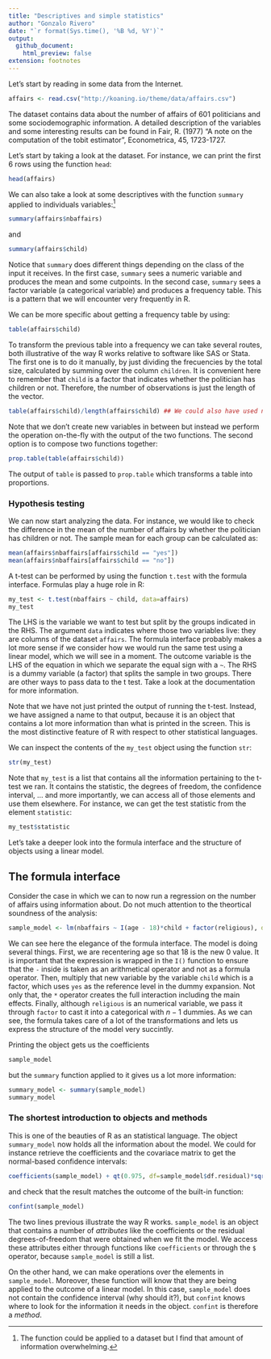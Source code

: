 ```yaml
--- 
title: "Descriptives and simple statistics"
author: "Gonzalo Rivero"
date: "`r format(Sys.time(), '%B %d, %Y')`"
output: 
  github_document:
    html_preview: false
extension: footnotes
---
```


Let's start by reading in some data from the Internet. 

```r
affairs <- read.csv("http://koaning.io/theme/data/affairs.csv")
```

The dataset contains data about the number of affairs of 601 politicians and some sociodemographic information. A detailed description of the variables and some interesting results can be found in Fair, R. (1977) "A note on the computation of the tobit estimator", Econometrica, 45, 1723-1727. 

Let's start by taking a look at the dataset. For instance, we can print the first 6 rows using the function `head`:

```r
head(affairs)
```

We can also take a look at some descriptives with the function `summary` applied to individuals variables:[^1]

[^1]: The function could be applied to a dataset but I find that amount of information overwhelming.

```r
summary(affairs$nbaffairs)
```

and

```r
summary(affairs$child)
```

Notice that `summary` does different things depending on the class of the input it receives. In the first case, `summary` sees a numeric variable and produces the mean and some cutpoints. In the second case, `summary` sees a factor variable (a categorical variable) and produces a frequency table. This is a pattern that we will encounter very frequently in R.

We can be more specific about getting a frequency table by using:

```r
table(affairs$child)
```

To transform the previous table into a frequency we can take several routes, both illustrative of the way R works relative to software like SAS or Stata. The first one is to do it manually, by just dividing the frecuencies by the total size, calculated by summing over the column `children`. It is convenient here to remember that `child` is a factor that indicates whether the politician has children or not. Therefore, the number of observations is just the length of the vector.

```r
table(affairs$child)/length(affairs$child) ## We could also have used nrow(affairs)
```

Note that we don't create new variables in between but instead we perform the operation on-the-fly with the output of the two functions. The second option is to compose two functions together:

```r
prop.table(table(affairs$child))
```

The output of `table` is passed to `prop.table` which transforms a table into proportions.

### Hypothesis testing

We can now start analyzing the data. For instance, we would like to check the difference in the mean of the number of affairs by whether the politician has children or not. The sample mean for each group can be calculated as:

```r
mean(affairs$nbaffairs[affairs$child == "yes"])
mean(affairs$nbaffairs[affairs$child == "no"])
```

A t-test can be performed by using the function `t.test` with the formula interface. Formulas play a huge role in R:

```r
my_test <- t.test(nbaffairs ~ child, data=affairs)
my_test
```

The LHS is the variable we want to test but split by the groups indicated in the RHS. The argument `data` indicates where those two variables live: they are columns of the dataset `affairs`. The formula interface probably makes a lot more sense if we consider how we would run the same test using a linear model, which we will see in a moment. The outcome variable is the LHS of the equation in which we separate the equal sign with a `~`. The RHS is a dummy variable (a factor) that splits the sample in two groups. There are other ways to pass data to the t test. Take a look at the documentation for more information.

Note that we have not just printed the output of running the t-test. Instead, we have assigned a name to that output, because it is an object that contains a lot more information than what is printed in the screen. This is the most distinctive feature of R with respect to other statistical languages. 

We can inspect the contents of the `my_test` object using the function `str`:

```r
str(my_test)
```

Note that `my_test` is a list that contains all the information pertaining to the t-test we ran. It contains the statistic, the degrees of freedom, the confidence interval, ... and more importantly, we can access all of those elements and use them elsewhere. For instance, we can get the test statistic from the element `statistic`:

```r
my_test$statistic
```

Let's take a deeper look into the formula interface and the structure of objects using a linear model.

## The formula interface 

Consider the case in which we can to now run a regression on the number of affairs using information about. Do not much attention to the theortical soundness of the analysis:

```r
sample_model <- lm(nbaffairs ~ I(age - 18)*child + factor(religious), data=affairs)
```

We can see here the elegance of the formula interface. The model is doing several things. First, we are recentering age so that 18 is the new 0 value. It is important that the expression is wrapped in the `I()` function to ensure that the `-` inside is taken as an arithmetical operator and not as a formula operator. Then,  multiply that new variable by the variable `child` which is a factor, which uses `yes` as the reference level in the dummy expansion. Not only that, the `*` operator creates the full interaction including the main effects. Finally, although `religious` is an numerical variable, we pass it through `factor` to cast it into a categorical with $n - 1$ dummies. As we can see, the formula takes care of a lot of the transformations and lets us express the structure of the model very succintly. 

Printing the object gets us the coefficients
```r
sample_model
```

but the `summary` function applied to it gives us a lot more information:
```r
summary_model <- summary(sample_model)
summary_model
```

### The shortest introduction to objects and methods

This is one of the beauties of R as an statistical language. The object `summary_model` now holds all the information about the model. We could for instance retrieve the coefficients and the covariace matrix to get the normal-based confidence intervals:

```r
coefficients(sample_model) + qt(0.975, df=sample_model$df.residual)*sqrt(diag(vcov(sample_model)))
```

and check that the result matches the outcome of the built-in function:
```r
confint(sample_model)
```

The two lines previous illustrate the way R works. `sample_model` is an object that contains a number of _attributes_ like the coefficients or the residual degrees-of-freedom that were obtained when we fit the model. We access these attributes either through functions like `coefficients` or through the `$` operator, because `sample_model` is still a list. 

On the other hand, we can make operations over the elements in `sample_model`. Moreover, these function will know that they are being applied to the outcome of a linear model. In this case, `sample_model` does not contain the confidence interval (why should it?), but `confint` knows where to look for the information it needs in the object. `confint` is therefore a _method_.